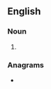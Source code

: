 ==English==

===Noun===
{{head|en|noun plural form}}

# {{plural of|yarpie|lang=en}}

===Anagrams===
* {{anagrams|en|a=aeiprsy|pay rise|payrise}}